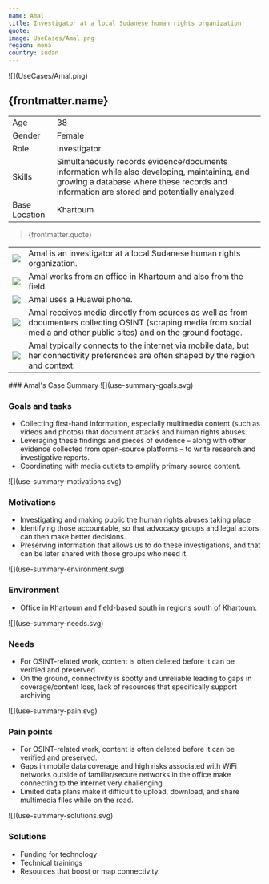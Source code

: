 ```yaml
---
name: Amal
title: Investigator at a local Sudanese human rights organization
quote:
image: UseCases/Amal.png
region: mena
country: sudan
---
```



<ProfileSection>
![](UseCases/Amal.png)

## **{frontmatter.name}**

|               |                                                                                                                                                                                           |
| ------------- | ----------------------------------------------------------------------------------------------------------------------------------------------------------------------------------------- |
| Age           | 38                                                                                                                                                                                        |
| Gender        | Female                                                                                                                                                                                    |
| Role          | Investigator                                                                                                                                                                              |
| Skills        | Simultaneously records evidence/documents information while also developing, maintaining, and growing a database where these records and information are stored and potentially analyzed. |
| Base Location | Khartoum                                                                                                                                                                                  |

> {frontmatter.quote}

|                    |                                                                                                                                                                             |
| ------------------ | --------------------------------------------------------------------------------------------------------------------------------------------------------------------------- |
| ![](checkmark.svg) | Amal is an investigator at a local Sudanese human rights organization.                                                                                                      |
| ![](folder.svg)    | Amal works from an office in Khartoum and also from the field.                                                                                                              |
| ![](play.svg)      | Amal uses a Huawei phone.                                                                                                                                                   |
| ![](website.svg)   | Amal receives media directly from sources as well as from documenters collecting OSINT (scraping media from social media and other public sites) and on the ground footage. |
| ![](squares.svg)   | Amal typically connects to the internet via mobile data, but her connectivity preferences are often shaped by the region and context.                                       |

</ProfileSection>
<AchievementsSection>
    ### Amal's Case Summary

<AchievementItem>
![](use-summary-goals.svg)

### Goals and tasks

- Collecting first-hand information, especially multimedia content (such as videos and photos) that document attacks and human rights abuses.
- Leveraging these findings and pieces of evidence – along with other evidence collected from open-source platforms – to write research and investigative reports.
- Coordinating with media outlets to amplify primary source content.

</AchievementItem>
<AchievementItem>
![](use-summary-motivations.svg)

### Motivations

- Investigating and making public the human rights abuses taking place
- Identifying those accountable, so that advocacy groups and legal actors can then make better decisions.
- Preserving information that allows us to do these investigations, and that can be later shared with those groups who need it.

</AchievementItem>
<AchievementItem>
![](use-summary-environment.svg)

### Environment

- Office in Khartoum and field-based south in regions south of Khartoum.

</AchievementItem>
<AchievementItem>
![](use-summary-needs.svg)

### Needs

- For OSINT-related work, content is often deleted before it can be verified and preserved.
- On the ground, connectivity is spotty and unreliable leading to gaps in coverage/content loss, lack of resources that specifically support archiving

</AchievementItem>
<AchievementItem>
![](use-summary-pain.svg)

### Pain points

- For OSINT-related work, content is often deleted before it can be verified and preserved.
- Gaps in mobile data coverage and high risks associated with WiFi networks outside of familiar/secure networks in the office make connecting to the internet very challenging.
- Limited data plans make it difficult to upload, download, and share multimedia files while on the road.

</AchievementItem>
<AchievementItem>
![](use-summary-solutions.svg)

### Solutions

- Funding for technology
- Technical trainings
- Resources that boost or map connectivity.

</AchievementItem>
</AchievementsSection>
